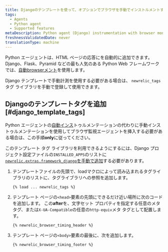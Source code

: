 ```yaml
---
title: Djangoのテンプレートを使って、オプションでブラウザを手動でインストルメントすることができます。
tags:
  - Agents
  - Python agent
  - Supported features
metaDescription: Python agent (Django) instrumentation with browser monitoring.
freshnessValidatedDate: never
translationType: machine
---
```


Python エージェントは、HTML ページの応答に<InlinePopover type="browser"/>を自動的に追加できます。 Django、Flask、Pyramid などの最も人気のある Python Web フレームワークでは、[自動browserメント](/docs/agents/python-agent/supported-features/page-load-timing-python)を使用します。

Django テンプレートで手動計測を使用する必要がある場合は、 `newrelic_tags`タグ ライブラリを手動で登録して使用できます。

## Djangoのテンプレートタグを追加 [#django_template_tags]

Python エージェントの[自動インス](/docs/agents/python-agent/supported-features/page-load-timing-python)トゥルメンテーションの代わりに手動インストゥルメンテーションを使用してブラウザ監視エージェントを挿入する必要がある場合は、この手順<DNT>**only**</DNT>に従ってください。

このテンプレート タグ ライブラリを利用できるようにするには、Django プロジェクト設定ファイルの`INSTALLED_APPS`のリストに[`newrelic.extras.framework_django`を手動で追加](/docs/release-notes/agent-release-notes/python-release-notes/python-agent-110192)する必要があります。

1. テンプレートファイルの先頭で、loadマクロによって読み込まれるタグライブラリのリストに、タグライブラリへの参照を追加します。

   ```
   {% load ... newrelic_tags %}
   ```

2. テンプレート ページの`<head>`要素の先頭にできるだけ近い場所に次のコードを追加します。 この<DNT>**after**</DNT>を、文字セット プロパティを指定する任意のメタ タグ、または`X-UA-Compatible`の任意の`http-equiv`メタ タグとして配置します。

   ```
   {% newrelic_browser_timing_header %}
   ```

3. テンプレート ページの`<body>`要素の最後に、次を追加します。

   ```
   {% newrelic_browser_timing_footer %}
   ```